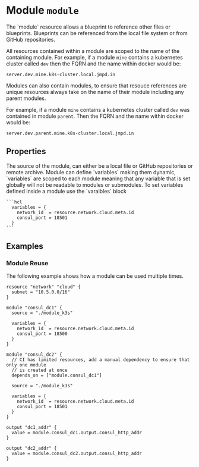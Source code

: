 
# Module `module`

<Intro>
The `module` resource allows a blueprint to reference other files or blueprints. 
Blueprints can be referenced from the local file system or from GitHub repositories.

All resources contained within a module are scoped to the name of the containing
module. For example, if a module `mine` contains a kubernetes cluster called `dev`
then the FQRN and the name within docker would be:

`server.dev.mine.k8s-cluster.local.jmpd.in`

Modules can also contain modules, to ensure that resouce references are unique
resources always take on the name of their module including any parent modules.

For example, if a module `mine` contains a kubernetes cluster called `dev` was
contained in module `parent`. Then the FQRN and the name within docker would be:

`server.dev.parent.mine.k8s-cluster.local.jmpd.in`
</Intro>

## Properties

<Properties>
  <Property name="source" type="string" required="true" value=""> 
    The source of the module, can either be a local file or GitHub repositories
    or remote archive. 
  </Property>

  <Property name="variables" type="map[string]interface" required="false" value=""> 
    Module can define `variables` making them dynamic, `variables` are scoped
    to each module meaning that any variable that is set globally will not be
    readable to modules or submodules. To set variables defined inside a module
    use the `varaibles` block

    ```hcl
      variables = {
        network_id  = resource.network.cloud.meta.id
        consul_port = 18501
      }
    ```
  </Property>
</Properties>

<MetaProperties/>

## Examples

### Module Reuse

The following example shows how a module can be used multiple times.

```hcl
resource "network" "cloud" {
  subnet = "10.5.0.0/16"
}

module "consul_dc1" {
  source = "./module_k3s"

  variables = {
    network_id  = resource.network.cloud.meta.id
    consul_port = 18500
  }
}

module "consul_dc2" {
  // CI has limited resources, add a manual dependency to ensure that only one module
  // is created at once
  depends_on = ["module.consul_dc1"]

  source = "./module_k3s"

  variables = {
    network_id  = resource.network.cloud.meta.id
    consul_port = 18501
  }
}

output "dc1_addr" {
  value = module.consul_dc1.output.consul_http_addr
}

output "dc2_addr" {
  value = module.consul_dc2.output.consul_http_addr
}
```